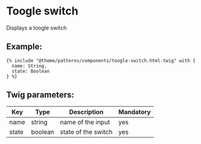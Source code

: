 # Toogle switch

Displays a toogle switch

## Example:

```
{% include "@theme/patterns/components/toogle-switch.html.twig" with {
  name: String,
  state: Boolean
} %}
```

## Twig parameters:

| Key            | Type   | Description                                              | Mandatory |
| -------------- | ------ | -------------------------------------------------------- | --------- |
| name          | string | name of the input                | yes       |
| state | boolean | state of the switch | yes       |

